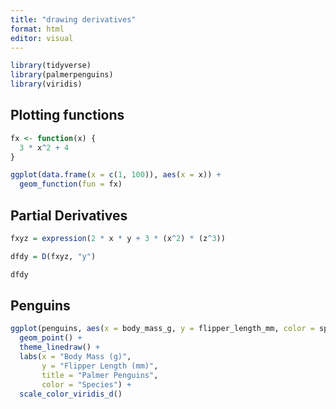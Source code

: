 ```yaml
---
title: "drawing derivatives"
format: html
editor: visual
---
```


```r
library(tidyverse)
library(palmerpenguins)
library(viridis)
```

## Plotting functions

```r
fx <- function(x) {
  3 * x^2 + 4
}

ggplot(data.frame(x = c(1, 100)), aes(x = x)) +
  geom_function(fun = fx)

```

## Partial Derivatives 

```r
fxyz = expression(2 * x * y + 3 * (x^2) * (z^3)) 

dfdy = D(fxyz, "y")

dfdy
```

## Penguins

```r
ggplot(penguins, aes(x = body_mass_g, y = flipper_length_mm, color = species)) +
  geom_point() +
  theme_linedraw() +
  labs(x = "Body Mass (g)",
       y = "Flipper Length (mm)",
       title = "Palmer Penguins",
       color = "Species") +
  scale_color_viridis_d()
  
```



